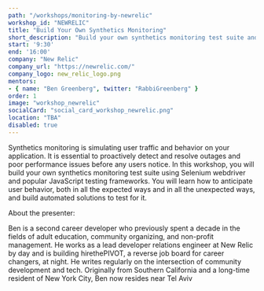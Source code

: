```yaml
---
path: "/workshops/monitoring-by-newrelic"
workshop_id: "NEWRELIC"
title: "Build Your Own Synthetics Monitoring"
short_description: "Build your own synthetics monitoring test suite and learn how to anticipate user behavior, both in all the expected ways and in all the unexpected ways, and build automated solutions to test for it."
start: '9:30'
end: '16:00'
company: "New Relic"
company_url: "https://newrelic.com/"
company_logo: new_relic_logo.png
mentors:
- { name: "Ben Greenberg", twitter: "RabbiGreenberg" }
order: 1
image: "workshop_newrelic"
socialCard: "social_card_workshop_newrelic.png"
location: "TBA"
disabled: true
---
```


Synthetics monitoring is simulating user traffic and behavior on your application. It is essential to proactively detect and
resolve outages and poor performance issues before any users notice. In this workshop, you will build your own synthetics monitoring
test suite using Selenium webdriver and popular JavaScript testing frameworks. You will learn how to anticipate user behavior,
both in all the expected ways and in all the unexpected ways, and build automated solutions to test for it.

About the presenter:

Ben is a second career developer who previously spent a decade in the fields of adult education, community organizing, and non-profit management. He works as a lead developer relations engineer at New Relic by day and is building hirethePIVOT, a reverse job board for career changers, at night. He writes regularly on the intersection of community development and tech. Originally from Southern California and a long-time resident of New York City, Ben now resides near Tel Aviv
